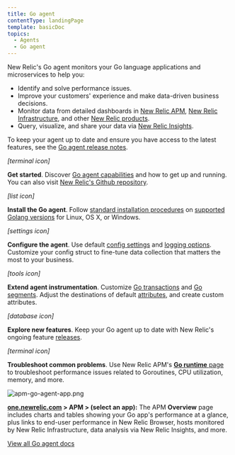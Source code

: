 ```yaml
---
title: Go agent
contentType: landingPage
template: basicDoc
topics:
  - Agents
  - Go agent
---
```


New Relic's Go agent monitors your Go language applications and microservices to help you:

*   Identify and solve performance issues.
*   Improve your customers' experience and make data-driven business decisions.
*   Monitor data from detailed dashboards in [New Relic APM](/docs/apm/new-relic-apm/getting-started/introduction-new-relic-apm), [New Relic Infrastructure](/docs/infrastructure/new-relic-infrastructure/getting-started/introduction-new-relic-infrastructure), and other [New Relic products](https://newrelic.com/products).
*   Query, visualize, and share your data via [New Relic Insights](/docs/insights/using-insights-ui/getting-started/introduction-new-relic-insights).

To keep your agent up to date and ensure you have access to the latest features, see the [Go agent release notes](/docs/release-notes/agent-release-notes/go-release-notes).

_\[terminal icon\]_

**Get started**. Discover [Go agent capabilities](/docs/agents/go-agent/get-started/introduction-new-relic-go) and how to get up and running. You can also visit [New Relic's Github repository](https://github.com/newrelic/go-agent/blob/master/README.md).

_\[list icon\]_

**Install the Go agent**. Follow [standard installation procedures](/docs/agents/go-agent/get-started/get-new-relic-go) on [supported Golang versions](/docs/agents/go-agent/get-started/get-new-relic-go#requirements) for Linux, OS X, or Windows.

_\[settings icon\]_

**Configure the agent**. Use default [config settings](/docs/agents/go-agent/instrumentation/go-agent-configuration) and [logging options](/docs/agents/go-agent/instrumentation/go-agent-logging). Customize your config struct to fine-tune data collection that matters the most to your business.

_\[tools icon\]_

**Extend agent instrumentation**. Customize [Go transactions](/docs/agents/go-agent/get-started/instrument-go-transactions) and [Go segments](/docs/agents/go-agent/get-started/instrument-go-segments). Adjust the destinations of default [attributes](/docs/agents/go-agent/instrumentation/go-agent-attributes), and create custom attributes.

_\[database icon\]_

**Explore new features**. Keep your Go agent up to date with New Relic's ongoing feature [releases](/docs/release-notes/agent-release-notes/go-release-notes).

_\[terminal icon\]_

**Troubleshoot common problems**. Use New Relic APM's [**Go runtime** page](/docs/agents/go-agent/features/go-runtime-ui-page) to troubleshoot performance issues related to Goroutines, CPU utilization, memory, and more.

![apm-go-agent-app.png](https://docs-staging.newrelic.com/sites/default/files/thumbnails/image/apm-go-agent-app.png "apm-go-agent-app.png")

**[one.newrelic.com](https://one.newrelic.com/apm) &gt; APM &gt; (select an app):** The APM **Overview** page includes charts and tables showing your Go app's performance at a glance, plus links to end-user performance in New Relic Browser, hosts monitored by New Relic Infrastructure, data analysis via New Relic Insights, and more.

[View all Go agent docs](/docs/agents/go-agent?toc=true)